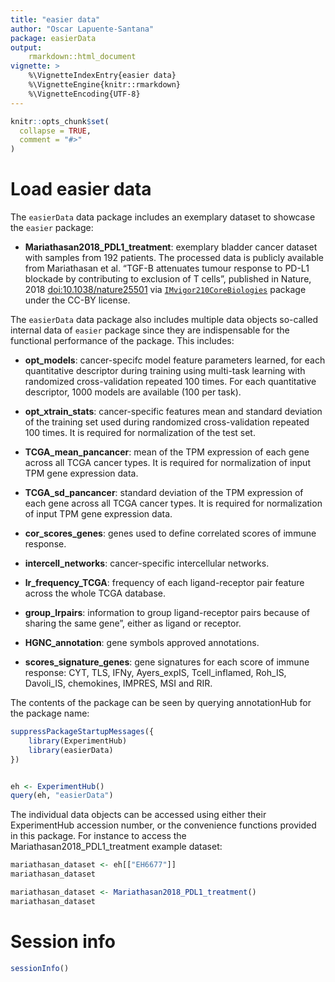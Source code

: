 ```yaml
---
title: "easier data"
author: "Oscar Lapuente-Santana"
package: easierData
output: 
    rmarkdown::html_document
vignette: >
    %\VignetteIndexEntry{easier data}
    %\VignetteEngine{knitr::rmarkdown}
    %\VignetteEncoding{UTF-8}
---
```


```r
knitr::opts_chunk$set(
  collapse = TRUE,
  comment = "#>"
)
```

# Load easier data

The `easierData` data package includes an exemplary dataset to showcase the `easier` package:

* **Mariathasan2018_PDL1_treatment**: exemplary bladder cancer dataset with samples from 192 patients. The processed data is publicly available from Mariathasan et al. "TGF-B attenuates tumour response to PD-L1 blockade by contributing to exclusion of T cells", published in Nature, 2018 [doi:10.1038/nature25501](https://doi.org/10.1038/nature25501) via [`IMvigor210CoreBiologies`](http://research-pub.gene.com/IMvigor210CoreBiologies/) package under the CC-BY license.
  
The `easierData` data package also includes multiple data objects so-called internal data of `easier` package since they are indispensable for the functional performance of the package. This includes:

- **opt_models**: cancer-specifc model feature parameters learned, for each quantitative descriptor during training using multi-task learning with randomized cross-validation repeated 100 times. For each quantitative descriptor, 1000 models are available (100 per task).
    
- **opt_xtrain_stats**: cancer-specific features mean and standard deviation of the training set used during
      randomized cross-validation repeated 100 times. It is required for normalization of the test set.
    
- **TCGA_mean_pancancer**: mean of the TPM expression of each gene across all TCGA cancer types. 
      It is required for normalization of input TPM gene expression data.
    
- **TCGA_sd_pancancer**: standard deviation of the TPM expression of each gene across all TCGA cancer types. 
      It is required for normalization of input TPM gene expression data.
    
- **cor_scores_genes**: genes used to define correlated scores of immune response.
    
- **intercell_networks**: cancer-specific intercellular networks.
    
- **lr_frequency_TCGA**: frequency of each ligand-receptor pair feature across the whole TCGA database.
    
- **group_lrpairs**: information to group ligand-receptor pairs because of sharing the same gene", either as ligand or receptor.
    
- **HGNC_annotation**: gene symbols approved annotations.
    
- **scores_signature_genes**: gene signatures for each score of immune response: CYT, TLS, IFNy, Ayers_expIS, Tcell_inflamed, Roh_IS, Davoli_IS, chemokines, IMPRES, MSI and RIR.

The contents of the package can be seen by querying annotationHub for the package name:
```r
suppressPackageStartupMessages({
    library(ExperimentHub)
    library(easierData)
})


eh <- ExperimentHub()
query(eh, "easierData")
```

The individual data objects can be accessed using either their ExperimentHub
accession number, or the convenience functions provided in this package. For
instance to access the Mariathasan2018_PDL1_treatment example dataset:

```r
mariathasan_dataset <- eh[["EH6677"]]
mariathasan_dataset

mariathasan_dataset <- Mariathasan2018_PDL1_treatment()
mariathasan_dataset
```
# Session info

```r
sessionInfo()
```

